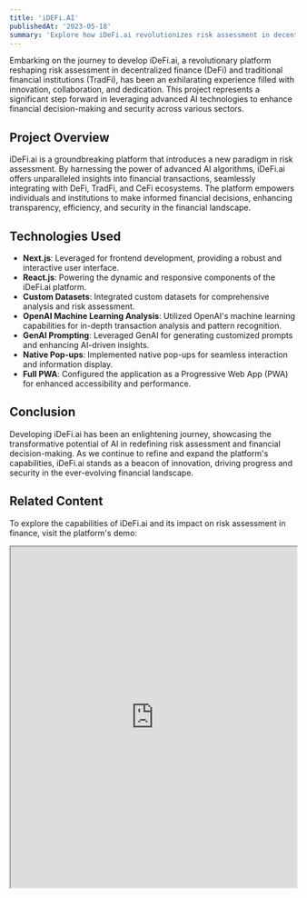```yaml
---
title: 'iDEFi.AI'
publishedAt: '2023-05-18'
summary: 'Explore how iDeFi.ai revolutionizes risk assessment in decentralized finance (DeFi), traditional financial institutions (TradFi), and centralized financial exchanges (CeFi), utilizing advanced AI algorithms.'
---
```


Embarking on the journey to develop iDeFi.ai, a revolutionary platform reshaping risk assessment in decentralized finance (DeFi) and traditional financial institutions (TradFi), has been an exhilarating experience filled with innovation, collaboration, and dedication. This project represents a significant step forward in leveraging advanced AI technologies to enhance financial decision-making and security across various sectors.

## Project Overview

iDeFi.ai is a groundbreaking platform that introduces a new paradigm in risk assessment. By harnessing the power of advanced AI algorithms, iDeFi.ai offers unparalleled insights into financial transactions, seamlessly integrating with DeFi, TradFi, and CeFi ecosystems. The platform empowers individuals and institutions to make informed financial decisions, enhancing transparency, efficiency, and security in the financial landscape.

## Technologies Used

- **Next.js**: Leveraged for frontend development, providing a robust and interactive user interface.
- **React.js**: Powering the dynamic and responsive components of the iDeFi.ai platform.
- **Custom Datasets**: Integrated custom datasets for comprehensive analysis and risk assessment.
- **OpenAI Machine Learning Analysis**: Utilized OpenAI's machine learning capabilities for in-depth transaction analysis and pattern recognition.
- **GenAI Prompting**: Leveraged GenAI for generating customized prompts and enhancing AI-driven insights.
- **Native Pop-ups**: Implemented native pop-ups for seamless interaction and information display.
- **Full PWA**: Configured the application as a Progressive Web App (PWA) for enhanced accessibility and performance.

## Conclusion

Developing iDeFi.ai has been an enlightening journey, showcasing the transformative potential of AI in redefining risk assessment and financial decision-making. As we continue to refine and expand the platform's capabilities, iDeFi.ai stands as a beacon of innovation, driving progress and security in the ever-evolving financial landscape.

## Related Content

To explore the capabilities of iDeFi.ai and its impact on risk assessment in finance, visit the platform's demo:

<iframe
  src="https://idefi.ai/"
  title="iDeFi.ai Demo"
  width="100%"
  height="600"
  style={{ border: 'none' }}
  allowFullScreen
></iframe>

